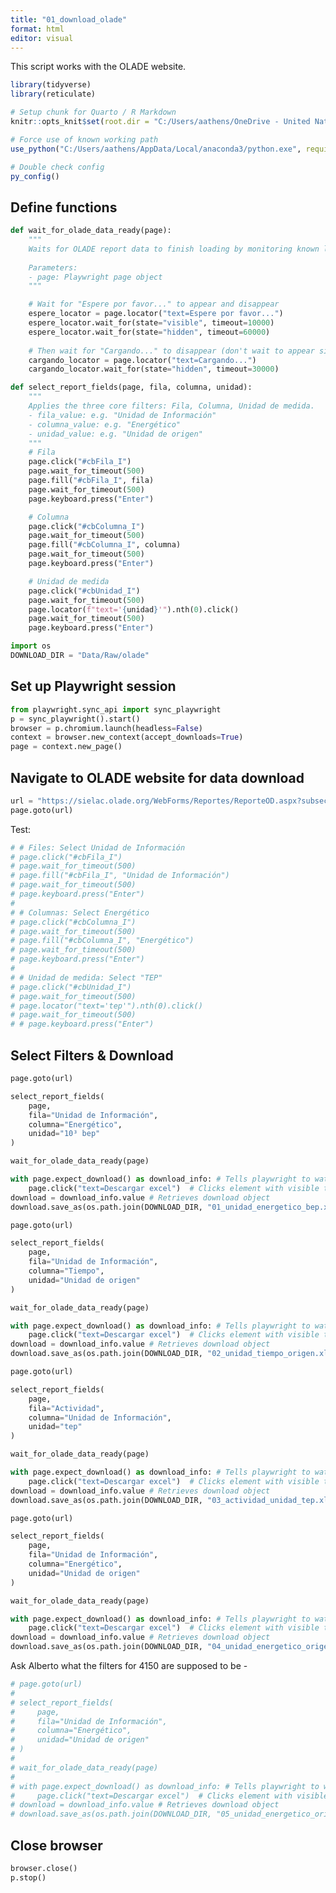 ```yaml
---
title: "01_download_olade"
format: html
editor: visual
---
```


This script works with the OLADE website.

```r
library(tidyverse)
library(reticulate)

# Setup chunk for Quarto / R Markdown
knitr::opts_knit$set(root.dir = "C:/Users/aathens/OneDrive - United Nations/Documentos/CEPALSTAT Data Process/cepalstat-data-upload")

# Force use of known working path
use_python("C:/Users/aathens/AppData/Local/anaconda3/python.exe", required = TRUE)

# Double check config
py_config()
```

## Define functions
```python
def wait_for_olade_data_ready(page):
    """
    Waits for OLADE report data to finish loading by monitoring known loading messages.
    
    Parameters:
    - page: Playwright page object
    """

    # Wait for "Espere por favor..." to appear and disappear
    espere_locator = page.locator("text=Espere por favor...")
    espere_locator.wait_for(state="visible", timeout=10000)
    espere_locator.wait_for(state="hidden", timeout=60000)
    
    # Then wait for "Cargando..." to disappear (don't wait to appear since it's typically fast)
    cargando_locator = page.locator("text=Cargando...")
    cargando_locator.wait_for(state="hidden", timeout=30000)
```

```python
def select_report_fields(page, fila, columna, unidad):
    """
    Applies the three core filters: Fila, Columna, Unidad de medida.
    - fila_value: e.g. "Unidad de Información"
    - columna_value: e.g. "Energético"
    - unidad_value: e.g. "Unidad de origen"
    """
    # Fila
    page.click("#cbFila_I")
    page.wait_for_timeout(500)
    page.fill("#cbFila_I", fila)
    page.wait_for_timeout(500)
    page.keyboard.press("Enter")

    # Columna
    page.click("#cbColumna_I")
    page.wait_for_timeout(500)
    page.fill("#cbColumna_I", columna)
    page.wait_for_timeout(500)
    page.keyboard.press("Enter")

    # Unidad de medida
    page.click("#cbUnidad_I")
    page.wait_for_timeout(500)
    page.locator(f"text='{unidad}'").nth(0).click()
    page.wait_for_timeout(500)
    page.keyboard.press("Enter")

```

```python
import os
DOWNLOAD_DIR = "Data/Raw/olade"
```


## Set up Playwright session
```python
from playwright.sync_api import sync_playwright
p = sync_playwright().start()
browser = p.chromium.launch(headless=False)
context = browser.new_context(accept_downloads=True)
page = context.new_page()
```

## Navigate to OLADE website for data download
```python
url = "https://sielac.olade.org/WebForms/Reportes/ReporteOD.aspx?subsectorId=0&or=720&ss=2&v=1"
page.goto(url)
```

Test:
```python
# # Files: Select Unidad de Información
# page.click("#cbFila_I")
# page.wait_for_timeout(500)
# page.fill("#cbFila_I", "Unidad de Información")
# page.wait_for_timeout(500)
# page.keyboard.press("Enter")
# 
# # Columnas: Select Energético
# page.click("#cbColumna_I")
# page.wait_for_timeout(500)
# page.fill("#cbColumna_I", "Energético")
# page.wait_for_timeout(500)
# page.keyboard.press("Enter")
# 
# # Unidad de medida: Select "TEP"
# page.click("#cbUnidad_I")
# page.wait_for_timeout(500)
# page.locator("text='tep'").nth(0).click()
# page.wait_for_timeout(500)
# # page.keyboard.press("Enter")


```


## Select Filters & Download
```python
page.goto(url)

select_report_fields(
    page,
    fila="Unidad de Información",
    columna="Energético",
    unidad="10³ bep"
)

wait_for_olade_data_ready(page)

with page.expect_download() as download_info: # Tells playwright to watch for a download and catch download_info when it begins
    page.click("text=Descargar excel")  # Clicks element with visible text that's exactly "Descargar excel"
download = download_info.value # Retrieves download object
download.save_as(os.path.join(DOWNLOAD_DIR, "01_unidad_energetico_bep.xlsx")) # Saves downloaded file with new name
```

```python
page.goto(url)

select_report_fields(
    page,
    fila="Unidad de Información",
    columna="Tiempo",
    unidad="Unidad de origen"
)

wait_for_olade_data_ready(page)

with page.expect_download() as download_info: # Tells playwright to watch for a download and catch download_info when it begins
    page.click("text=Descargar excel")  # Clicks element with visible text that's exactly "Descargar excel"
download = download_info.value # Retrieves download object
download.save_as(os.path.join(DOWNLOAD_DIR, "02_unidad_tiempo_origen.xlsx")) # Saves downloaded file with new name
```

```python
page.goto(url)

select_report_fields(
    page,
    fila="Actividad",
    columna="Unidad de Información",
    unidad="tep"
)

wait_for_olade_data_ready(page)

with page.expect_download() as download_info: # Tells playwright to watch for a download and catch download_info when it begins
    page.click("text=Descargar excel")  # Clicks element with visible text that's exactly "Descargar excel"
download = download_info.value # Retrieves download object
download.save_as(os.path.join(DOWNLOAD_DIR, "03_actividad_unidad_tep.xlsx")) # Saves downloaded file with new name
```

```python
page.goto(url)

select_report_fields(
    page,
    fila="Unidad de Información",
    columna="Energético",
    unidad="Unidad de origen"
)

wait_for_olade_data_ready(page)

with page.expect_download() as download_info: # Tells playwright to watch for a download and catch download_info when it begins
    page.click("text=Descargar excel")  # Clicks element with visible text that's exactly "Descargar excel"
download = download_info.value # Retrieves download object
download.save_as(os.path.join(DOWNLOAD_DIR, "04_unidad_energetico_origen.xlsx")) # Saves downloaded file with new name
```

Ask Alberto what the filters for 4150 are supposed to be -
```python
# page.goto(url)
# 
# select_report_fields(
#     page,
#     fila="Unidad de Información",
#     columna="Energético",
#     unidad="Unidad de origen"
# )
# 
# wait_for_olade_data_ready(page)
# 
# with page.expect_download() as download_info: # Tells playwright to watch for a download and catch download_info when it begins
#     page.click("text=Descargar excel")  # Clicks element with visible text that's exactly "Descargar excel"
# download = download_info.value # Retrieves download object
# download.save_as(os.path.join(DOWNLOAD_DIR, "05_unidad_energetico_origen.xlsx")) # Saves downloaded file with new name
```

## Close browser

```python
browser.close()
p.stop()
```

